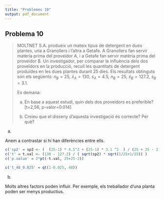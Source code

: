 ```yaml
---
title: "Problemes 10"
output: pdf_document
---
```


## Problema 10

> MOLTNET S.A. produeix un mateix tipus de detergent en dues plantes, una a Granollers i l'altra a Getafe. A Granollers fan servir matèria prima del proveïdor A, i a Getafe fan servir matèria prima del proveïdor B. Un investigador, per comparar la influència dels dos proveïdors en la producció, recull les quantitats de detergent produïdes en les dues plantes durant 25 dies. Els resultats obtinguts són els següents: $n_B=25$, $\bar{x}_A = 130$, $s_A = 4.5$, $n_B=25$, $\bar{x}_B = 127.2$, $s_B = 3.1$.
> 
> Es demana:
>
> a. En base a aquest estudi, quin dels dos proveïdors es preferible? [t=2,56, p-valor=0.014]
>
> b. Creieu que el disseny d'aquesta investigació és correcte? Per què?

a.

Anem a contrastar si hi han diferències entre ells.

```r
c('sp2' = sp2 <- (  (25-1) * 4.5^2 + (25-1) * 3.1 ^2  ) / (25 + 25 - 2) )
c('t' = t.val <- (130 - 127.2) / ( sqrt(sp2) * sqrt(1/25+1/25)) )
c('p.value' = 2*pt(-t.val, 25+25-2))
```

```r
c('t_48_0.025' = qt(1-0.025, 48))
```

b.

Molts altres factors poden influir. Per exemple, els treballador d'una planta poden ser menys productius.